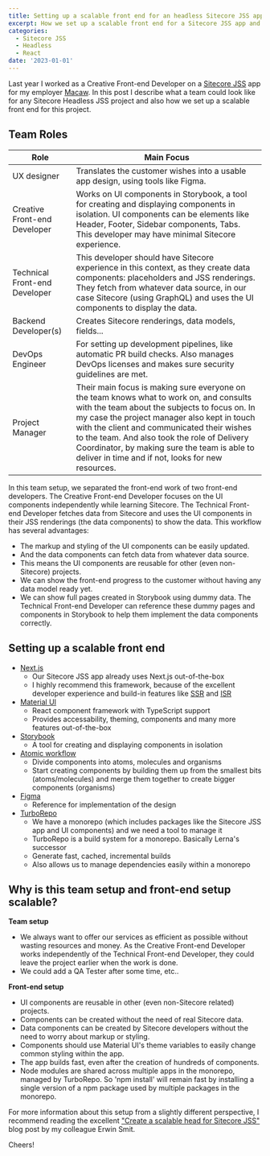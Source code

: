 ```yaml
---
title: Setting up a scalable front end for an headless Sitecore JSS app in a multidisciplinary team
excerpt: How we set up a scalable front end for a Sitecore JSS app and what roles and competences could be in a team for any related project.
categories:
  - Sitecore JSS
  - Headless
  - React
date: '2023-01-01'
---
```


Last year I worked as a Creative Front-end Developer on a [Sitecore JSS](https://doc.sitecore.com/xp/en/developers/hd/190/sitecore-headless-development/introducing-sitecore-javascript-rendering-sdk.html) app for my employer [Macaw](https://macaw.nl).
In this post I describe what a team could look like for any Sitecore Headless JSS project and also how we set up a scalable front end for this project.

## Team Roles

| Role                          | Main Focus                                                                                                                                                                                                                                                                                                                                                                                  |
| ----------------------------- | ------------------------------------------------------------------------------------------------------------------------------------------------------------------------------------------------------------------------------------------------------------------------------------------------------------------------------------------------------------------------------------------- |
| UX designer                   | Translates the customer wishes into a usable app design, using tools like Figma.                                                                                                                                                                                                                                                                                                            |
| Creative Front-end Developer  | Works on UI components in Storybook, a tool for creating and displaying components in isolation. UI components can be elements like Header, Footer, Sidebar components, Tabs. This developer may have minimal Sitecore experience.                                                                                                                                                          |
| Technical Front-end Developer | This developer should have Sitecore experience in this context, as they create data components: placeholders and JSS renderings. They fetch from whatever data source, in our case Sitecore (using GraphQL) and uses the UI components to display the data.                                                                                                                                 |
| Backend Developer(s)          | Creates Sitecore renderings, data models, fields...                                                                                                                                                                                                                                                                                                                                         |
| DevOps Engineer               | For setting up development pipelines, like automatic PR build checks. Also manages DevOps licenses and makes sure security guidelines are met.                                                                                                                                                                                                                                              |
| Project Manager               | Their main focus is making sure everyone on the team knows what to work on, and consults with the team about the subjects to focus on. In my case the project manager also kept in touch with the client and communicated their wishes to the team. And also took the role of Delivery Coordinator, by making sure the team is able to deliver in time and if not, looks for new resources. |

In this team setup, we separated the front-end work of two front-end developers. The Creative Front-end Developer focuses on the UI components independently while learning Sitecore.
The Technical Front-end Developer fetches data from Sitecore and uses the UI components in their JSS renderings (the data components) to show the data. This workflow has several advantages:

- The markup and styling of the UI components can be easily updated.
- And the data components can fetch data from whatever data source.
- This means the UI components are reusable for other (even non-Sitecore) projects.
- We can show the front-end progress to the customer without having any data model ready yet.
- We can show full pages created in Storybook using dummy data. The Technical Front-end Developer can reference these dummy pages and components in Storybook to help them implement the data components correctly.

## Setting up a scalable front end

- [Next.js](https://nextjs.org/)
  - Our Sitecore JSS app already uses Next.js out-of-the-box
  - I highly recommend this framework, because of the excellent developer experience and build-in features like [SSR](https://nextjs.org/docs/basic-features/data-fetching/get-server-side-props) and [ISR](https://nextjs.org/docs/basic-features/data-fetching/incremental-static-regeneration)
- [Material UI](https://mui.com/material-ui/getting-started/overview/)
  - React component framework with TypeScript support
  - Provides accessability, theming, components and many more features out-of-the-box
- [Storybook](https://storybook.js.org)
  - A tool for creating and displaying components in isolation
- [Atomic workflow](https://atomicdesign.bradfrost.com/table-of-contents/)
  - Divide components into atoms, molecules and organisms
  - Start creating components by building them up from the smallest bits (atoms/molecules) and merge them together to create bigger components (organisms)
- [Figma](https://figma.com)
  - Reference for implementation of the design
- [TurboRepo](https://turbo.build/)
  - We have a monorepo (which includes packages like the Sitecore JSS app and UI components) and we need a tool to manage it
  - TurboRepo is a build system for a monorepo. Basically Lerna's successor
  - Generate fast, cached, incremental builds
  - Also allows us to manage dependencies easily within a monorepo

## Why is this team setup and front-end setup scalable?

**Team setup**

- We always want to offer our services as efficient as possible without wasting resources and money. As the Creative Front-end Developer works independently of the Technical Front-end Developer, they could leave the project earlier when the work is done.
- We could add a QA Tester after some time, etc..

**Front-end setup**

- UI components are reusable in other (even non-Sitecore related) projects.
- Components can be created without the need of real Sitecore data.
- Data components can be created by Sitecore developers without the need to worry about markup or styling.
- Components should use Material UI's theme variables to easily change common styling within the app.
- The app builds fast, even after the creation of hundreds of components.
- Node modules are shared across multiple apps in the monorepo, managed by TurboRepo. So 'npm install' will remain fast by installing a single version of a npm package used by multiple packages in the monorepo.

For more information about this setup from a slightly different perspective, I recommend reading the excellent ["Create a scalable head for Sitecore JSS"](https://www.erwinsmit.com/scalable-head/) blog post by my colleague Erwin Smit.

Cheers!

